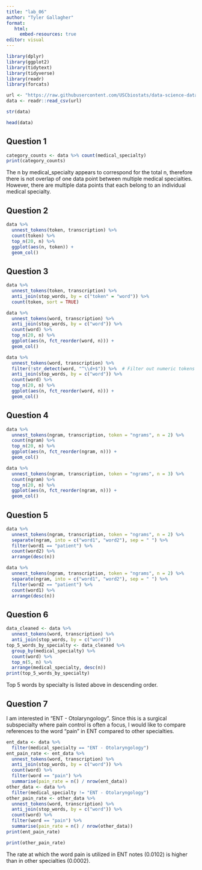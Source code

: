 ```yaml
---
title: "lab_06"
author: "Tyler Gallagher"
format:
   html:
     embed-resources: true
editor: visual
---
```


```r
library(dplyr)
library(ggplot2)
library(tidytext)
library(tidyverse)
library(readr)
library(forcats)
```

```r
url <- "https://raw.githubusercontent.com/USCbiostats/data-science-data/master/00_mtsamples/mtsamples.csv"
data <- readr::read_csv(url)
```

```r
str(data)
```

```r
head(data)
```

## Question 1

```r
category_counts <- data %>% count(medical_specialty)
print(category_counts)
```

The n by medical_specialty appears to correspond for the total n, therefore there is not overlap of one data point between multiple medical specialties. However, there are multiple data points that each belong to an individual medical specialty.

## Question 2

```r
data %>%
  unnest_tokens(token, transcription) %>%
  count(token) %>%
  top_n(20, n) %>%
  ggplot(aes(n, token)) + 
  geom_col()
```

## Question 3

```r
data %>%
  unnest_tokens(token, transcription) %>%
  anti_join(stop_words, by = c("token" = "word")) %>%
  count(token, sort = TRUE)
```

```r
data %>%
  unnest_tokens(word, transcription) %>%
  anti_join(stop_words, by = c("word")) %>%
  count(word) %>%
  top_n(20, n) %>%
  ggplot(aes(n, fct_reorder(word, n))) + 
  geom_col()
```

```r
data %>%
  unnest_tokens(word, transcription) %>%
  filter(!str_detect(word, "^\\d+$")) %>%  # Filter out numeric tokens
  anti_join(stop_words, by = c("word")) %>%
  count(word) %>%
  top_n(20, n) %>%
  ggplot(aes(n, fct_reorder(word, n))) + 
  geom_col()
```

## Question 4

```r
data %>%
  unnest_tokens(ngram, transcription, token = "ngrams", n = 2) %>%
  count(ngram) %>%
  top_n(20, n) %>%
  ggplot(aes(n, fct_reorder(ngram, n))) + 
  geom_col()
```

```r
data %>%
  unnest_tokens(ngram, transcription, token = "ngrams", n = 3) %>%
  count(ngram) %>%
  top_n(20, n) %>%
  ggplot(aes(n, fct_reorder(ngram, n))) + 
  geom_col()
```

## Question 5

```r
data %>%
  unnest_tokens(ngram, transcription, token = "ngrams", n = 2) %>%
  separate(ngram, into = c("word1", "word2"), sep = " ") %>%
  filter(word1 == "patient") %>%
  count(word2) %>%
  arrange(desc(n))
```

```r
data %>%
  unnest_tokens(ngram, transcription, token = "ngrams", n = 2) %>%
  separate(ngram, into = c("word1", "word2"), sep = " ") %>%
  filter(word2 == "patient") %>%
  count(word1) %>%
  arrange(desc(n))
```

## Question 6

```r
data_cleaned <- data %>%
  unnest_tokens(word, transcription) %>%
  anti_join(stop_words, by = c("word"))
top_5_words_by_specialty <- data_cleaned %>%
  group_by(medical_specialty) %>%
  count(word) %>%
  top_n(5, n) %>%
  arrange(medical_specialty, desc(n))
print(top_5_words_by_specialty)
```

Top 5 words by specialty is listed above in descending order.

## Question 7

I am interested in "ENT - Otolaryngology". Since this is a surgical subspecialty where pain control is often a focus, I would like to compare references to the word "pain" in ENT compared to other specialties.

```r
ent_data <- data %>%
  filter(medical_specialty == "ENT - Otolaryngology")
ent_pain_rate <- ent_data %>%
  unnest_tokens(word, transcription) %>%
  anti_join(stop_words, by = c("word")) %>%
  count(word) %>%
  filter(word == "pain") %>%
  summarise(pain_rate = n() / nrow(ent_data))
other_data <- data %>%
  filter(medical_specialty != "ENT - Otolaryngology")
other_pain_rate <- other_data %>%
  unnest_tokens(word, transcription) %>%
  anti_join(stop_words, by = c("word")) %>%
  count(word) %>%
  filter(word == "pain") %>%
  summarise(pain_rate = n() / nrow(other_data))
print(ent_pain_rate)
```

```r
print(other_pain_rate)
```

The rate at which the word pain is utilized in ENT notes (0.0102) is higher than in other specialties (0.0002).
